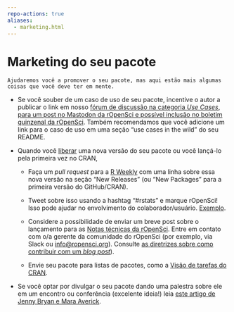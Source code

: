 ```yaml
---
repo-actions: true
aliases: 
  - marketing.html
---
```


# Marketing do seu pacote {#marketing}

```block
Ajudaremos você a promover o seu pacote, mas aqui estão mais algumas coisas que você deve ter em mente.
```

- Se você souber de um caso de uso de seu pacote, incentive o autor a publicar o link em nosso [fórum de discussão na categoria *Use Cases*](https://discuss.ropensci.org/c/usecases), [para um post no Mastodon da rOpenSci e possível inclusão no boletim quinzenal da rOpenSci](https://discuss.ropensci.org/t/about-the-usecases-category/33). Também recomendamos que você adicione um link para o caso de uso em uma seção "use cases in the wild" do seu README.

- Quando você [liberar](#releasing) uma nova versão do seu pacote ou você lançá-lo pela primeira vez no CRAN,
  
  - Faça um *pull request* para a [R Weekly](https://github.com/rweekly/rweekly.org) com uma linha sobre essa nova versão na seção "New Releases" (ou "New Packages" para a primeira versão do GitHub/CRAN).
  
  - Tweet sobre isso usando a hashtag "#rstats" e marque rOpenSci! Isso pode ajudar no envolvimento do colaborador/usuário. [Exemplo](https://twitter.com/opencpu/status/1003934871830622208).
  
  - Considere a possibilidade de enviar um breve post sobre o lançamento para as [Notas técnicas da rOpenSci](https://ropensci.org/technotes/). Entre em contato com o/a gerente da comunidade do rOpenSci (por exemplo, via Slack ou [info@ropensci.org](mailto:info@ropensci.org)). Consulte [as diretrizes sobre como contribuir com um *blog post*](https://blogguide.ropensci.org)).
  
  - Envie seu pacote para listas de pacotes, como a [Visão de tarefas do CRAN](https://cran.r-project.org/web/views/).

- Se você optar por divulgar o seu pacote dando uma palestra sobre ele em um encontro ou conferência (excelente ideia!)
  leia [este artigo de Jenny Bryan e Mara Averick](https://www.tidyverse.org/articles/2018/07/carpe-talk/).



